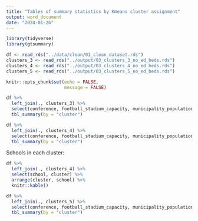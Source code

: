 ```yaml
---
title: "Tables of summary statistics by Kmeans cluster assignment"
output: word_document
date: "2024-01-26"
---
```


```r
library(tidyverse)
library(gtsummary)

df <- read_rds("../data/clean/01_clean_dataset.rds")
clusters_3 <- read_rds("../output/03_clusters_3_no_ed_beds.rds")
clusters_4 <- read_rds("../output/03_clusters_4_no_ed_beds.rds")
clusters_5 <- read_rds("../output/03_clusters_5_no_ed_beds.rds")

knitr::opts_chunk$set(echo = FALSE,
                      message = FALSE)
```

```r
df %>%
  left_join(., clusters_3) %>%
  select(conference, football_stadium_capacity, municipality_population, distance_nearest_emergency_department_miles, is_closest_ed_free_standing, acc_accreditation_or_certification, closest_ed_number_beds, teaching_hospital_in_municipality, drug_overdose_deaths, injury_deaths, primary_care_physicians, alcohol_impaired_driving_deaths, excessive_drinking, cluster) %>%
  tbl_summary(by = "cluster")
```

```r
df %>%
  left_join(., clusters_4) %>%
  select(conference, football_stadium_capacity, municipality_population, distance_nearest_emergency_department_miles, is_closest_ed_free_standing, acc_accreditation_or_certification, closest_ed_number_beds, teaching_hospital_in_municipality, drug_overdose_deaths, injury_deaths, primary_care_physicians, alcohol_impaired_driving_deaths, excessive_drinking, cluster) %>%
  tbl_summary(by = "cluster")
```

Schools in each cluster:
```r
df %>%
  left_join(., clusters_4) %>%
  select(school, cluster) %>%
  arrange(cluster, school) %>%
  knitr::kable()
```


```r
df %>%
  left_join(., clusters_5) %>%
  select(conference, football_stadium_capacity, municipality_population, distance_nearest_emergency_department_miles, is_closest_ed_free_standing, acc_accreditation_or_certification, closest_ed_number_beds, teaching_hospital_in_municipality, drug_overdose_deaths, injury_deaths, primary_care_physicians, alcohol_impaired_driving_deaths, excessive_drinking, cluster) %>%
  tbl_summary(by = "cluster")
```